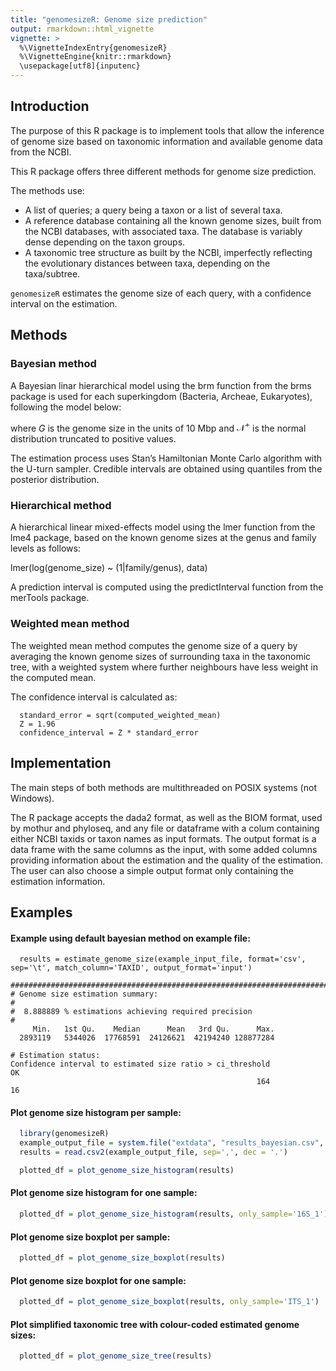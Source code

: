 ```yaml
---
title: "genomesizeR: Genome size prediction"
output: rmarkdown::html_vignette
vignette: >
  %\VignetteIndexEntry{genomesizeR}
  %\VignetteEngine{knitr::rmarkdown}
  \usepackage[utf8]{inputenc}
---
```


## Introduction

The purpose of this R package is to implement tools that allow the inference of genome size based on taxonomic information and available genome data from the NCBI.

This R package offers three different methods for genome size prediction.

The methods use: 

  - A list of queries; a query being a taxon or a list of several taxa. 
  - A reference database containing all the known genome sizes, built from the NCBI databases, with associated taxa. The database is variably dense depending on the taxon groups. 
  - A taxonomic tree structure as built by the NCBI, imperfectly reflecting the evolutionary distances between taxa, depending on the taxa/subtree. 

`genomesizeR` estimates the genome size of each query, with a confidence interval on the estimation. 

## Methods

### Bayesian method

A Bayesian linar hierarchical model using the brm function from the brms package is used for each superkingdom (Bacteria, Archeae, Eukaryotes), following the model below:

\begin{equation}
log(G) \sim \mathcal{N}(\mu, \sigma^2) \\
\mu = \mu_0 + \alpha_{genus} \\
\alpha_{genus} \sim \mathcal{N}(\alpha_{family}, \sigma_{genus}^2) \\
\alpha_{family} \sim \mathcal{N}(\alpha_{order}, \sigma_{family}^2) \\
\alpha_{order} \sim \mathcal{N}(\alpha_{class}, \sigma_{order}^2) \\
\alpha_{class} \sim \mathcal{N}(\alpha_{phylum}, \sigma_{class}^2) \\
\alpha_{phylum} \sim \mathcal{N}(0, \sigma_{phylum}^2) \\
\mu_0 \sim \mathcal{N}(0,5) \\
(\sigma,\sigma_{genus},\sigma_{family},\sigma_{order},\sigma_{class},\sigma_{phylum}) \sim \mathcal{N}^+(0,1) \\
\end{equation}

where $G$ is the genome size in the units of 10 Mbp and $\mathcal{N}^+$ is the normal distribution truncated to positive values.

The estimation process uses Stan's Hamiltonian Monte Carlo algorithm with the U-turn sampler. Credible intervals are obtained using quantiles from the posterior distribution.

### Hierarchical method

A hierarchical linear mixed-effects model using the lmer function from the lme4 package, based on the known genome sizes at the genus and family levels as follows:  

lmer(log(genome_size) ~ (1|family/genus), data) 

A prediction interval is computed using the predictInterval function from the merTools package. 

### Weighted mean method

The weighted mean method computes the genome size of a query by averaging the known genome sizes of surrounding taxa in the taxonomic tree, with a weighted system where further neighbours have less weight in the computed mean.

The confidence interval is calculated as:

```
  standard_error = sqrt(computed_weighted_mean)
  Z = 1.96
  confidence_interval = Z * standard_error
```

## Implementation

The main steps of both methods are multithreaded on POSIX systems (not Windows). 

The R package accepts the dada2 format, as well as the BIOM format, used by mothur and phyloseq, and any file or dataframe with a colum containing either NCBI taxids or taxon names as input formats. The output format is a data frame with the same columns as the input, with some added columns providing information about the estimation and the quality of the estimation. The user can also choose a simple output format only containing the estimation information. 

## Examples

#### Example using default bayesian method on example file:

```
  results = estimate_genome_size(example_input_file, format='csv', sep='\t', match_column='TAXID', output_format='input')

#############################################################################
# Genome size estimation summary:
#
#  8.888889 % estimations achieving required precision
#
     Min.   1st Qu.    Median      Mean   3rd Qu.      Max. 
  2893119   5344026  17768591  24126621  42194240 128877284 

# Estimation status:
Confidence interval to estimated size ratio > ci_threshold                                                         OK 
                                                       164                                                         16
```

#### Plot genome size histogram per sample:

```r
  library(genomesizeR)
  example_output_file = system.file("extdata", "results_bayesian.csv", package = "genomesizeR")
  results = read.csv2(example_output_file, sep=',', dec = '.')
```

```r
  plotted_df = plot_genome_size_histogram(results)
```

#### Plot genome size histogram for one sample:

```r
  plotted_df = plot_genome_size_histogram(results, only_sample='16S_1')
```

#### Plot genome size boxplot per sample:

```r
  plotted_df = plot_genome_size_boxplot(results)
```

#### Plot genome size boxplot for one sample:

```r
  plotted_df = plot_genome_size_boxplot(results, only_sample='ITS_1')
```

#### Plot simplified taxonomic tree with colour-coded estimated genome sizes:

```r
  plotted_df = plot_genome_size_tree(results)
```
